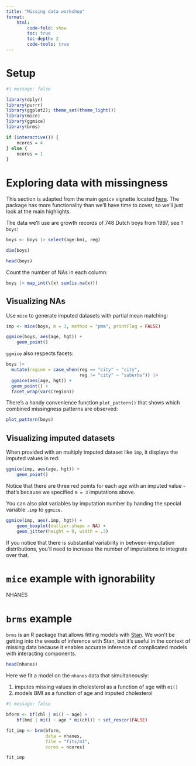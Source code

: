 ```yaml
---
title: "Missing data workshop"
format: 
    html:
        code-fold: show 
        toc: true
        toc-depth: 2
        code-tools: true
---
```



# Setup

```r
#| message: false

library(dplyr)
library(purrr)
library(ggplot2); theme_set(theme_light())
library(mice)
library(ggmice)
library(brms)

if (interactive()) {
    ncores = 4
} else {
    ncores = 1
}
```

# Exploring data with missingness

This section is adapted from the main `ggmice` vignette located [here](https://amices.org/ggmice/articles/ggmice.html#the-ggmice-function). The package has more functionality than we'll have time to cover, so we'll just look at the main highlights.

The data we'll use are growth records of 748 Dutch boys from 1997, see `?boys`:

```r
boys <- boys |> select(age:bmi, reg)

dim(boys)

head(boys)
```

Count the number of NAs in each column:

```r
boys |> map_int(\(x) sum(is.na(x)))
```

## Visualizing NAs

Use `mice` to generate imputed datasets with partial mean matching:

```r
imp <- mice(boys, m = 3, method = "pmm", printFlag = FALSE)
```

```r
ggmice(boys, aes(age, hgt)) + 
    geom_point()
```

`ggmice` also respects facets:

```r
boys |> 
  mutate(region = case_when(reg == "city" ~ "city",
                            reg != "city" ~ "suburbs")) |> 
  ggmice(aes(age, hgt)) + 
  geom_point() + 
  facet_wrap(vars(region))
```

There's a handy convenience function `plot_pattern()` that shows which combined missingness patterns are observed:

```r
plot_pattern(boys)
```


## Visualizing imputed datasets 

When provided with an multiply imputed dataset like `imp`, it displays the imputed values in red:

```r
ggmice(imp, aes(age, hgt)) + 
    geom_point()
```

Notice that there are three red points for each age with an imputed value - that's because we specified `m = 3` imputations above.

You can also plot variables by imputation number by handing the special variable `.imp` to `ggmice`.

```r
ggmice(imp, aes(.imp, hgt)) + 
    geom_boxplot(outlier.shape = NA) + 
    geom_jitter(height = 0, width = .3)
```

If you notice that there is substantial variability in between-imputation distributions, you'll need to increase the number of imputations to integrate over that.


# `mice` example with ignorability

NHANES

# `brms` example 

`brms` is an R package that allows fitting models with [Stan](https://mc-stan.org/). We won't be getting into the weeds of inference with Stan, but it's useful in the context of missing data because it enables accurate inference of complicated models with interacting components. 

```r
head(nhanes)
```

Here we fit a model on the `nhanes` data that simultaneously:

1. imputes missing values in cholesterol as a function of age with `mi()`
1. models BMI as a function of age and imputed cholesterol

```r
#| message: false

bform <- bf(chl | mi() ~ age) + 
    bf(bmi | mi() ~ age * mi(chl)) + set_rescor(FALSE)  

fit_imp <- brm(bform,
               data = nhanes, 
               file = "fits/m1",
               cores = ncores)
```

```r
fit_imp
```



